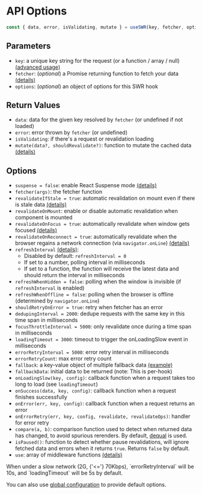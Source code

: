 
# API Options

```js
const { data, error, isValidating, mutate } = useSWR(key, fetcher, options)
```

## Parameters

- `key`: a unique key string for the request (or a function / array / null)
  [(advanced usage)](/docs/conditional-fetching)
- `fetcher`: (_optional_) a Promise returning function to fetch your data
  [(details)](/docs/data-fetching)
- `options`: (_optional_) an object of options for this SWR hook

## Return Values

- `data`: data for the given key resolved by `fetcher` (or undefined if not
  loaded)
- `error`: error thrown by `fetcher` (or undefined)
- `isValidating`: if there's a request or revalidation loading
- `mutate(data?, shouldRevalidate?)`: function to mutate the cached data
  [(details)](/docs/mutation)

## Options

- `suspense = false`: enable React Suspense mode [(details)](/docs/suspense)
- `fetcher(args)`: the fetcher function
- `revalidateIfStale = true`: automatic revalidation on mount even if there is
  stale data [(details)](/docs/revalidation#disable-automatic-revalidations)
- `revalidateOnMount`: enable or disable automatic revalidation when component
  is mounted
- `revalidateOnFocus = true`: automatically revalidate when window gets focused
  [(details)](/docs/revalidation)
- `revalidateOnReconnect = true`: automatically revalidate when the browser
  regains a network connection (via `navigator.onLine`)
  [(details)](/docs/revalidation)
- `refreshInterval` [(details)](/docs/revalidation):
  - Disabled by default: `refreshInterval = 0`
  - If set to a number, polling interval in milliseconds
  - If set to a function, the function will receive the latest data and should
    return the interval in milliseconds
- `refreshWhenHidden = false`: polling when the window is invisible (if
  `refreshInterval` is enabled)
- `refreshWhenOffline = false`: polling when the browser is offline (determined
  by `navigator.onLine`)
- `shouldRetryOnError = true`: retry when fetcher has an error
- `dedupingInterval = 2000`: dedupe requests with the same key in this time span
  in milliseconds
- `focusThrottleInterval = 5000`: only revalidate once during a time span in
  milliseconds
- `loadingTimeout = 3000`: timeout to trigger the onLoadingSlow event in
  milliseconds
- `errorRetryInterval = 5000`: error retry interval in milliseconds
- `errorRetryCount`: max error retry count
- `fallback`: a key-value object of multiple fallback data
  [(example)](/docs/with-nextjs)
- `fallbackData`: initial data to be returned (note: This is per-hook)
- `onLoadingSlow(key, config)`: callback function when a request takes too long
  to load (see `loadingTimeout`)
- `onSuccess(data, key, config)`: callback function when a request finishes
  successfully
- `onError(err, key, config)`: callback function when a request returns an error
- `onErrorRetry(err, key, config, revalidate, revalidateOps)`: handler for error
  retry
- `compare(a, b)`: comparison function used to detect when returned data has
  changed, to avoid spurious rerenders. By default,
  [dequal](https://github.com/lukeed/dequal) is used.
- `isPaused()`: function to detect whether pause revalidations, will ignore
  fetched data and errors when it returns `true`. Returns `false` by default.
- `use`: array of middleware functions [(details)](/docs/middleware)

<Callout>
  When under a slow network (2G, {'<='} 70Kbps), `errorRetryInterval` will be
  10s, and `loadingTimeout` will be 5s by default.
</Callout>

You can also use [global configuration](/docs/global-configuration) to provide
default options.
